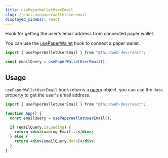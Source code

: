 ```yaml
---
title: usePaperWalletUserEmail
slug: /react.usepaperwalletuseremail
displayed_sidebar: react
---
```


Hook for getting the user's email address from connected paper wallet.

You can use the [usePaperWallet](/react/react.usepaperwallet) hook to connect a paper wallet.

```jsx
import { usePaperWalletUserEmail } from "@thirdweb-dev/react";

const emailQuery = usePaperWalletUserEmail();
```

## Usage

`usePaperWalletUserEmail` hook returns a [query](https://tanstack.com/query/v3/docs/react/guides/queries) object, you can use the `data` property to get the user's email address.

```jsx
import { usePaperWalletUserEmail } from "@thirdweb-dev/react";

function App() {
  const emailQuery = usePaperWalletUserEmail();

  if (emailQuery.isLoading) {
    return <div>Loading Email...</div>;
  } else {
    return <div>{emailQuery.data}</div>;
  }
}
```
